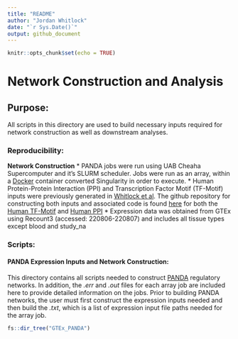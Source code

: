 ```yaml
---
title: "README"
author: "Jordan Whitlock"
date: "`r Sys.Date()`"
output: github_document
---
```


```r
knitr::opts_chunk$set(echo = TRUE)
```

# Network Construction and Analysis

## Purpose:
All scripts in this directory are used to build necessary inputs required for network construction as well as downstream analyses.

### Reproducibility:

**Network Construction**
* PANDA jobs were run using UAB Cheaha Supercomputer and it's SLURM scheduler. Jobs were run as an array, within a [Docker](https://hub.docker.com/repository/docker/jordanwhitlock/jw_diseasenetworks/general) container converted Singularity in order to execute.
* Human Protein-Protein Interaction (PPI) and Transcription Factor Motif (TF-Motif) inputs were previously generated in [Whitlock et al](). The github repository for constructing both inputs and associated code is found [here](https://github.com/lasseignelab/230227_JW_Setbp1Manuscript/tree/main) for both the [Human TF-Motif](https://github.com/lasseignelab/230227_JW_Setbp1Manuscript/blob/main/src/network_scripts/PANDA_input_construction/02_Human_TFmotif.Rmd) and [Human PPI](https://github.com/lasseignelab/230227_JW_Setbp1Manuscript/blob/main/src/network_scripts/PANDA_input_construction/04_HumanMouse_ppi.Rmd)
* Expression data was obtained from GTEx using Recount3 (accessed: 220806-220807) and includes all tissue types except blood and study_na

### Scripts:

#### PANDA Expression Inputs and Network Construction:
This directory contains all scripts needed to construct [PANDA](https://netzoo.github.io/zooanimals/panda/) regulatory networks. In addition, the *.err* and *.out* files for each array job are included here to provide detailed information on the jobs. Prior to building PANDA networks, the user must first construct the expression inputs needed and then build the *.txt*, which is a list of expression input file paths needed for the array job.

```r
fs::dir_tree("GTEx_PANDA")
```